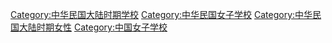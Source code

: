 [[Category:中华民国大陆时期学校|Category:中华民国大陆时期学校]]
[[Category:中华民国女子学校|Category:中华民国女子学校]]
[[Category:中华民国大陆时期女性|Category:中华民国大陆时期女性]]
[[Category:中国女子学校|Category:中国女子学校]]